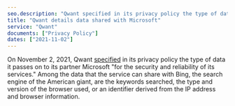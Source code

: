 ```yaml
---
seo.description: "Qwant specified in its privacy policy the type of data it passes on to its partner Microsoft..."
title: "Qwant details data shared with Microsoft"
service: "Qwant"
documents: ["Privacy Policy"]
dates: ["2021-11-02"]
---
```


On November 2, 2021, Qwant <a target="_blank" rel="noopener" href="https://github.com/OpenTermsArchive/contrib-versions/commit/549e959ef7671a194b9bedba8d12c8031c39b922">specified</a> in its privacy policy the type of data it passes on to its partner Microsoft "for the security and reliability of its services." Among the data that the service can share with Bing, the search engine of the American giant, are the keywords searched, the type and version of the browser used, or an identifier derived from the IP address and browser information.
